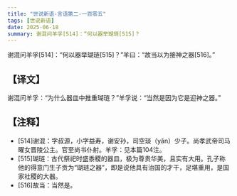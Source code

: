 ```yaml
---
title: "世说新语-言语第二-一百零五"
tags: [世说新语]
date: 2025-06-18
summary: 谢混问羊孚[514]：“何以器举瑚琏[515]？
---
```


谢混问羊孚[514]：“何以器举瑚琏[515]？”羊曰：“故当以为接神之器[516]。”

## 【译文】

谢混问羊孚：“为什么器皿中推重瑚琏？”羊孚说：“当然是因为它是迎神之器。”

## 【注释】

- [514]谢混：字叔源，小字益寿，谢安孙，司空琰（yǎn）少子。尚孝武帝司马曜女晋陵公主。官至尚书仆射。羊孚：见本篇104注。
- [515]瑚琏：古代祭祀时盛黍稷的器皿，极为尊贵华美，且实有大用。孔子称他的得意门生子贡为“瑚琏之器”，即是说他具有治国的才干，足堪重用，是国家社稷的大器。
- [516]故当：当然是。
